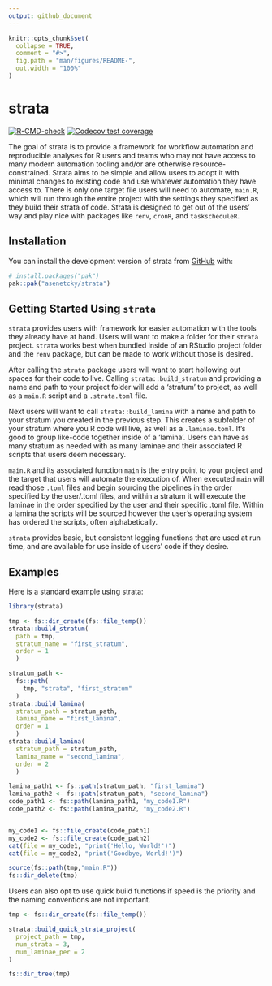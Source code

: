 ```yaml
---
output: github_document
---
```


<!-- README.md is generated from README.Rmd. Please edit that file -->

```r
knitr::opts_chunk$set(
  collapse = TRUE,
  comment = "#>",
  fig.path = "man/figures/README-",
  out.width = "100%"
)
```

# strata

<!-- badges: start -->
[![R-CMD-check](https://github.com/asenetcky/strata/actions/workflows/R-CMD-check.yaml/badge.svg)](https://github.com/asenetcky/strata/actions/workflows/R-CMD-check.yaml)
[![Codecov test coverage](https://codecov.io/gh/asenetcky/strata/graph/badge.svg)](https://app.codecov.io/gh/asenetcky/strata)
<!-- badges: end -->

The goal of strata is to provide a framework for workflow automation
and reproducible analyses for R users and teams who may not have access
to many modern automation tooling and/or are otherwise 
resource-constrained. Strata aims to be simple and allow users to
adopt it with minimal changes to existing code and use whatever automation
they have access to.  There is only one target file users will need to automate, `main.R`, which will run through the entire project with the 
settings they specified as they build their strata of code.  Strata is 
designed to get out of the users' way and play nice with packages like
`renv`, `cronR`, and `taskscheduleR`.

## Installation

You can install the development version of strata from [GitHub](https://github.com/) with:

``` r
# install.packages("pak")
pak::pak("asenetcky/strata")
```

## Getting Started Using `strata`

`strata` provides users with framework for easier 
automation with the tools they already have at hand.
Users will want to make a folder for their `strata`
project. `strata` works best when bundled inside of an
RStudio project folder and the `renv` package, but can 
be made to work without those is desired.

After calling the `strata` package users will want to 
start hollowing out spaces for their code to live.  Calling
`strata::build_stratum` and providing a name and path
to your project folder will add a 'stratum' to project, as well
as a `main.R` script and a `.strata.toml` file. 

Next users will want to call `strata::build_lamina` with a name
and path to your stratum you created in the previous step. 
This creates a subfolder of your stratum where you R code will
live, as well as a `.laminae.toml`.  It's good to group 
like-code together inside of a 'lamina'. Users can have as many
stratum as needed with as many laminae and their associated R 
scripts that users deem necessary.  

`main.R` and its associated function `main` is the entry point 
to your project and the target that users will automate the 
execution of. When executed `main` will read those `.toml` files
and begin sourcing the pipelines in the order specified by the 
user/.toml files, and within a stratum it will execute the 
laminae in the order specified by the user and their specific
.toml file.  Within a lamina the scripts will be sourced 
however the user's operating system has ordered the scripts,
often alphabetically.

`strata` provides basic, but consistent logging functions that
are used at run time, and are available for use inside of users'
code if they desire.


## Examples


Here is a standard example using strata:

```r
library(strata)

tmp <- fs::dir_create(fs::file_temp())
strata::build_stratum(
  path = tmp, 
  stratum_name = "first_stratum", 
  order = 1
  )

stratum_path <-  
  fs::path(
    tmp, "strata", "first_stratum"
  )
strata::build_lamina(
  stratum_path = stratum_path,
  lamina_name = "first_lamina",
  order = 1
  )
strata::build_lamina(
  stratum_path = stratum_path,
  lamina_name = "second_lamina",
  order = 2
  )

lamina_path1 <- fs::path(stratum_path, "first_lamina")
lamina_path2 <- fs::path(stratum_path, "second_lamina")
code_path1 <- fs::path(lamina_path1, "my_code1.R")
code_path2 <- fs::path(lamina_path2, "my_code2.R")


my_code1 <- fs::file_create(code_path1)  
my_code2 <- fs::file_create(code_path2)  
cat(file = my_code1, "print('Hello, World!')")
cat(file = my_code2, "print('Goodbye, World!')")

source(fs::path(tmp,"main.R"))
fs::dir_delete(tmp)

```

Users can also opt to use quick build functions if speed is the priority
and the naming conventions are not important. 

```r

tmp <- fs::dir_create(fs::file_temp())

strata::build_quick_strata_project(
  project_path = tmp,
  num_strata = 3,
  num_laminae_per = 2
)

fs::dir_tree(tmp)

```

